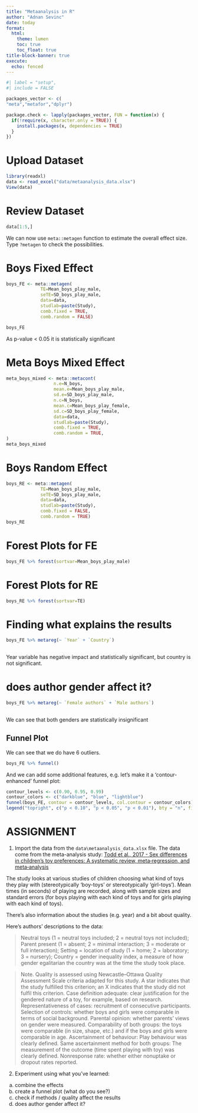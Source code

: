 ```yaml
---
title: "Metaanalysis in R"
author: "Adnan Sevinc"
date: today
format:  
  html:
    theme: lumen
    toc: true
    toc_float: true
title-block-banner: true
execute:
  echo: fenced
---
```


```r
#| label = "setup",
#| include = FALSE

packages_vector <- c(
"meta","metafor","dplyr")

package.check <- lapply(packages_vector, FUN = function(x) {
  if(!require(x, character.only = TRUE)) {
    install.packages(x, dependencies = TRUE)
  }
})
```

# Upload Dataset

```r
library(readxl)
data <- read_excel("data/metaanalysis_data.xlsx")
View(data)
```
# Review Dataset

```r
data[1:5,]
```
We can now use `meta::metagen` function to estimate the overall effect size. Type `?metagen` to check the possibilities. 

# Boys Fixed Effect

```r
boys_FE <- meta::metagen(
             TE=Mean_boys_play_male,
             seTE=SD_boys_play_male,
             data=data,
             studlab=paste(Study),
             comb.fixed = TRUE,
             comb.random = FALSE)

boys_FE
```

As p-value < 0.05 it is statistically significant

# Meta Boys Mixed Effect

```r
meta_boys_mixed <- meta::metacont(
                  n.e=N_boys,
                  mean.e=Mean_boys_play_male,
                  sd.e=SD_boys_play_male,
                  n.c=N_boys,
                  mean.c=Mean_boys_play_female,
                  sd.c=SD_boys_play_female,
                  data=data,
                  studlab=paste(Study),
                  comb.fixed = TRUE,
                  comb.random = TRUE,
)
meta_boys_mixed
```

# Boys Random Effect

```r
boys_RE <- meta::metagen(
             TE=Mean_boys_play_male,
             seTE=SD_boys_play_male,
             data=data,
             studlab=paste(Study),
             comb.fixed = FALSE,
             comb.random = TRUE)
boys_RE
```

#   Forest Plots  for FE

```r
boys_FE %>% forest(sortvar=Mean_boys_play_male)
```

#   Forest Plots  for RE


```r
boys_RE %>% forest(sortvar=TE)
```

# Finding what explains the results



```r
boys_FE %>% metareg(~ `Year` + `Country`)
  
```  

Year variable has negative impact and statistically significant, but country is not significant.


#   does author gender affect it?

```r
boys_FE %>% metareg(~ `Female authors` + `Male authors`)
  
```  

We can see that both genders are statistically insignificant

## Funnel Plot

We can see that we do have 6 outliers.

```r
boys_FE %>% funnel()
```

And we can add some additional features, e.g. let's make it a 'contour-enhanced' funnel plot:

```r
contour_levels <- c(0.90, 0.95, 0.99)
contour_colors <- c("darkblue", "blue", "lightblue")
funnel(boys_FE, contour = contour_levels, col.contour = contour_colors)
legend("topright", c("p < 0.10", "p < 0.05", "p < 0.01"), bty = "n", fill = contour_colors)
```

# ASSIGNMENT 

1) Import the data from the `data\metaanalysis_data.xlsx` file. The data come from the meta-analysis study: [Todd et al., 2017 - Sex differences in children's toy preferences: A systematic review, meta‐regression, and meta‐analysis](https://onlinelibrary.wiley.com/doi/full/10.1002/icd.2064)

The study looks at various studies of children choosing what kind of toys they play with (stereotypically 'boy-toys' or stereotypically 'girl-toys'). Mean times (in seconds) of playing are recorded, along with sample sizes and standard errors (for boys playing with each kind of toys and for girls playing with each kind of toys).

There's also information about the studies (e.g. year) and a bit about quality.

Here's authors' descriptions to the data:

> Neutral toys (1 = neutral toys included; 2 = neutral toys not included); Parent present (1 = absent; 2 = minimal interaction; 3 = moderate or full interaction); Setting = location of study (1 = home; 2 = laboratory; 3 = nursery); Country = gender inequality index, a measure of how gender egalitarian the country was at the time the study took place.

> Note. Quality is assessed using Newcastle–Ottawa Quality Assessment Scale criteria adapted for this study. A star indicates that the study fulfilled this criterion; an X indicates that the
study did not fulfil this criterion. 
Case definition adequate: clear justification for the gendered nature of a toy, for example, based on research. 
Representativeness of cases: recruitment of consecutive participants. 
Selection of controls: whether boys and girls were comparable in terms of social background.
Parental opinion: whether parents' views on gender were measured.
Comparability of both groups: the toys were comparable (in size, shape, etc.) and if the boys and girls were comparable in age. 
Ascertainment of behaviour: Play behaviour was clearly defined. 
Same ascertainment method for both groups: The measurement of the outcome (time spent playing with toy) was clearly defined. 
Nonresponse rate: whether either nonuptake or dropout rates reported.

2) Experiment using what you've learned:

a) combine the effects
b) create a funnel plot (what do you see?)
c) check if methods / quality affect the results
d) does author gender affect it?
